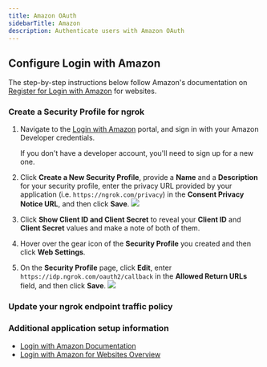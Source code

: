```yaml
---
title: Amazon OAuth
sidebarTitle: Amazon
description: Authenticate users with Amazon OAuth
---
```




## Configure Login with Amazon

The step-by-step instructions below follow Amazon's documentation on [Register for Login with Amazon](https://developer.amazon.com/docs/login-with-amazon/register-web.html) for websites.

### Create a Security Profile for ngrok

1. Navigate to the [Login with Amazon](https://developer.amazon.com/loginwithamazon/console/site/lwa/overview.html) portal, and sign in with your Amazon Developer credentials.

    <Note>
    If you don't have a developer account, you'll need to sign up for a new one.
    </Note>

2. Click **Create a New Security Profile**, provide a **Name** and a **Description** for your security profile, enter the privacy URL provided by your application (i.e. `https://ngrok.com/privacy`) in the **Consent Privacy Notice URL**, and then click **Save**.
    ![](/img/howto/oauth/1-amazon-register.png)

3. Click **Show Client ID and Client Secret** to reveal your **Client ID** and **Client Secret** values and make a note of both of them.

4. Hover over the gear icon of the **Security Profile** you created and then click **Web Settings**.

5. On the **Security Profile** page, click **Edit**, enter `https://idp.ngrok.com/oauth2/callback` in the **Allowed Return URLs** field, and then click **Save**.
    ![](/img/howto/oauth/2-amazon-register.png)

### Update your ngrok endpoint traffic policy

<UpdatePolicyInstructions />

<Amazon />

<ConfigAccessControl />

### Additional application setup information

- [Login with Amazon Documentation](https://developer.amazon.com/docs/login-with-amazon/documentation-overview.html)
- [Login with Amazon for Websites Overview](https://developer.amazon.com/docs/login-with-amazon/web-docs.html)
